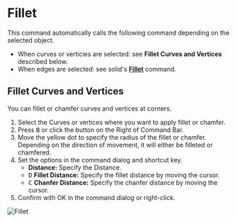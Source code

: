 
# Fillet

<Reference shortcut="B" command="Fillet" button="Right of Command Bar" />

This command automatically calls the following command depending on the selected object.
- When curves or verticies are selected: see **Fillet Curves and Vertices** described below.
- When edges are selected: see solid's [**Fillet**](../solid/fillet) command.

## Fillet Curves and Vertices

You can fillet or chamfer curves and vertices at corners.

1. Select the Curves or vertices where you want to apply fillet or chamfer.
2. Press <kbd>B</kbd> or click the button <ButtonIcon type="button-fillet" /> on the Right of Command Bar.
3. Move the yellow dot to specify the radius of the fillet or chamfer. Depending on the direction of movement, it will either be filleted or chamfered.
4. Set the options in the command dialog and shortcut key.
   - **Distance:** Specify the Distance.
   - <kbd>D</kbd> **Fillet Distance:** Specify the fillet distance by moving the cursor.
   - <kbd>C</kbd> **Chanfer Distance:** Specify the chanfer distance by moving the cursor.
5. Confirm with OK in the command dialog or right-click.

![Fillet](/img/fillet.gif)


